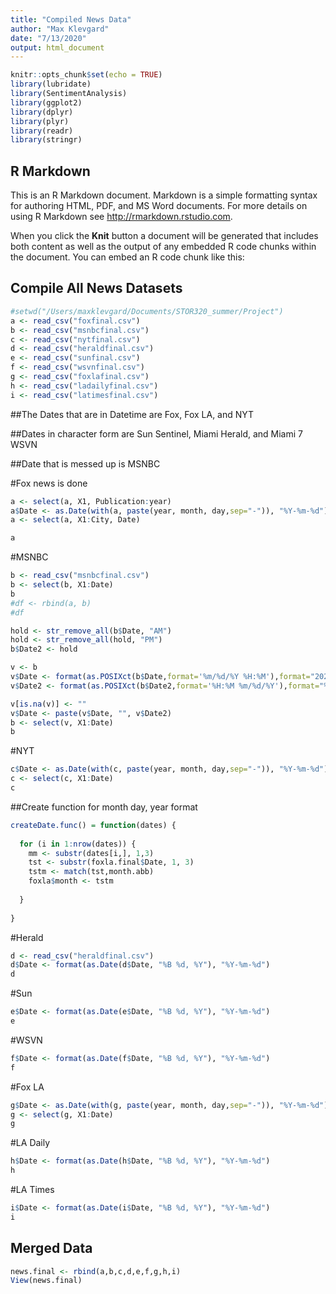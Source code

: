 ```yaml
---
title: "Compiled News Data"
author: "Max Klevgard"
date: "7/13/2020"
output: html_document
---
```


```r
knitr::opts_chunk$set(echo = TRUE)
library(lubridate)
library(SentimentAnalysis)
library(ggplot2)
library(dplyr)
library(plyr)
library(readr)
library(stringr)
```

## R Markdown

This is an R Markdown document. Markdown is a simple formatting syntax for authoring HTML, PDF, and MS Word documents. For more details on using R Markdown see <http://rmarkdown.rstudio.com>.

When you click the **Knit** button a document will be generated that includes both content as well as the output of any embedded R code chunks within the document. You can embed an R code chunk like this:

## Compile All News Datasets

```r
#setwd("/Users/maxklevgard/Documents/STOR320_summer/Project")
a <- read_csv("foxfinal.csv")
b <- read_csv("msnbcfinal.csv")
c <- read_csv("nytfinal.csv")
d <- read_csv("heraldfinal.csv")
e <- read_csv("sunfinal.csv")
f <- read_csv("wsvnfinal.csv")
g <- read_csv("foxlafinal.csv")
h <- read_csv("ladailyfinal.csv")
i <- read_csv("latimesfinal.csv")

```


##The Dates that are in Datetime are Fox, Fox LA, and NYT

##Dates in character form are Sun Sentinel, Miami Herald, and Miami 7 WSVN

##Date that is messed up is MSNBC



#Fox news is done
```r

a <- select(a, X1, Publication:year)
a$Date <- as.Date(with(a, paste(year, month, day,sep="-")), "%Y-%m-%d")
a <- select(a, X1:City, Date)
```

```r
a
```


#MSNBC
```r
b <- read_csv("msnbcfinal.csv")
b <- select(b, X1:Date)
b
#df <- rbind(a, b)
#df
```

```r
hold <- str_remove_all(b$Date, "AM")
hold <- str_remove_all(hold, "PM")
b$Date2 <- hold

v <- b
v$Date <- format(as.POSIXct(b$Date,format='%m/%d/%Y %H:%M'),format="2020-%m-%d")
v$Date2 <- format(as.POSIXct(b$Date2,format='%H:%M %m/%d/%Y'),format="%Y-%m-%d")

v[is.na(v)] <- ""
v$Date <- paste(v$Date, "", v$Date2)
b <- select(v, X1:Date)
b

```



#NYT
```r
c$Date <- as.Date(with(c, paste(year, month, day,sep="-")), "%Y-%m-%d")
c <- select(c, X1:Date)
c
```

##Create function for month day, year format

```r

createDate.func() = function(dates) {
  
  for (i in 1:nrow(dates)) {
    mm <- substr(dates[i,], 1,3)
    tst <- substr(foxla.final$Date, 1, 3)
    tstm <- match(tst,month.abb)
    foxla$month <- tstm
    
  }
  
}

```


#Herald
```r
d <- read_csv("heraldfinal.csv")
d$Date <- format(as.Date(d$Date, "%B %d, %Y"), "%Y-%m-%d")
d
```

#Sun

```r
e$Date <- format(as.Date(e$Date, "%B %d, %Y"), "%Y-%m-%d")
e
```

#WSVN

```r
f$Date <- format(as.Date(f$Date, "%B %d, %Y"), "%Y-%m-%d")
f
```

#Fox LA

```r

g$Date <- as.Date(with(g, paste(year, month, day,sep="-")), "%Y-%m-%d")
g <- select(g, X1:Date)
g

```

#LA Daily

```r
h$Date <- format(as.Date(h$Date, "%B %d, %Y"), "%Y-%m-%d")
h
```


#LA Times

```r

i$Date <- format(as.Date(i$Date, "%B %d, %Y"), "%Y-%m-%d")
i


```


## Merged Data

```r
news.final <- rbind(a,b,c,d,e,f,g,h,i)
View(news.final)
```











